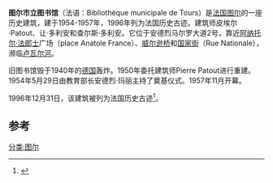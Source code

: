 '''图尔市立图书馆'''（法语：Bibliothèque municipale de Tours）是[[法国|法国]][[图尔|图尔]]的一座历史建筑，建于1954-1957年，1996年列为法国历史古迹。建筑师皮埃尔·Patout、让·多利安和查尔斯·多利安。它位于安德烈马尔罗大道2号，靠近[[阿纳托尔·法郎士|阿纳托尔·法郎士]]广场（place Anatole France）、[[威尔逊桥|威尔逊桥]]和[[国家街_(图尔)|国家街]]（Rue Nationale），濒临[[卢瓦尔河|卢瓦尔河]]。

旧图书馆毁于1940年的[[德国|德国]]轰炸。1950年委托建筑师Pierre Patout进行重建。1954年5月29日由教育部长安德烈·玛丽主持了奠基仪式。1957年11月开幕。

1996年12月31日，该建筑被列为法国历史古迹<ref name="PA37000002">{{Base Mérimée|PA37000002}}</ref>。

== 参考 ==
{{References}}
[[分类:图尔|分类:图尔]]